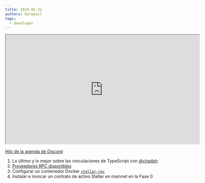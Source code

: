 ```yaml
---
title: 2024-02-22
authors: kalepail
tags:
  - developer
---
```


<iframe
  src="https://drive.google.com/file/d/1ZZm1eLe6L0ZRtpTxF77RfrLkW9ThAWh4/preview"
  width="640"
  height="360"
  allow="autoplay"
></iframe>

[Hilo de la agenda de Discord](https://discord.com/channels/897514728459468821/1209582245824823337)

1. Lo último y lo mejor sobre las vinculaciones de TypeScript con [@chadoh](https://github.com/chadoh)
2. [Proveedores RPC disponibles](/docs/data/apis/rpc/providers)
3. Configurar un contenedor Docker [`stellar-rpc`](/docs/data/apis/rpc/admin-guide#docker-image)
4. Instalar e invocar un contrato de activo Stellar en mainnet en la Fase 0
